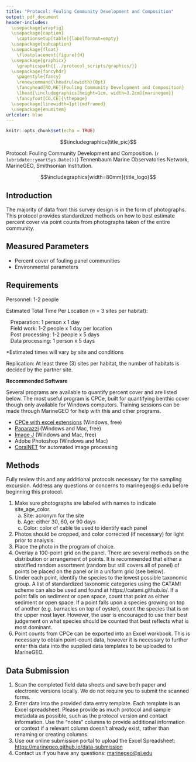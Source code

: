 ```yaml
---
title: "Protocol: Fouling Community Development and Composition"
output: pdf_document
header-includes: 
  \usepackage{wrapfig}
  \usepackage{caption}
    \captionsetup[table]{labelformat=empty}
  \usepackage{subcaption}
  \usepackage{float}
    \floatplacement{figure}{H}
  \usepackage{graphicx}
    \graphicspath{{../protocol_scripts/graphics/}}
  \usepackage{fancyhdr}
    \pagestyle{fancy}
    \renewcommand{\headrulewidth}{0pt}
    \fancyhead[RO,RE]{Fouling Community Development and Composition}
    \lhead{\includegraphics[height=1cm, width=3.2cm]{marinegeo}}
    \fancyfoot[CO,CE]{\thepage}
  \usepackage[linewidth=1pt]{mdframed}
  \usepackage{enumitem}
urlcolor: blue
---
```


```r
knitr::opts_chunk$set(echo = TRUE)
```

\noindent\rule{\textwidth}{0.4pt}

$$\includegraphics{title_pic}$$

\underline{How to cite this work:} Protocol: Fouling Community Development and Composition. (`r lubridate::year(Sys.Date())`) Tennenbaum Marine Observatories Network, MarineGEO, Smithsonian Institution.

\vspace{\baselineskip}

$$\includegraphics[width=80mm]{title_logo}$$

\thispagestyle{empty}
\clearpage
\pagenumbering{arabic}

\noindent\rule{\textwidth}{0.4pt} 

## Introduction

The majority of data from this survey design is in the form of photographs.  This protocol provides standardized methods on how to best estimate percent cover via point counts from photographs taken of the entire community.
	
\noindent\rule{\textwidth}{0.4pt}

## Measured Parameters

- Percent cover of fouling panel communities
- Environmental parameters

\noindent\rule{\textwidth}{0.4pt}

## Requirements

Personnel: 1-2 people  

Estimated Total Time Per Location (*n* = 3 sites per habitat):  

|    Preparation: 1 person x 1 day
|    Field work: 1-2 people x 1 day per location
|    Post processing: 1-2 people x 5 days
|    Data processing: 1 person x 5 days

*Estimated times will vary by site and conditions

Replication: At least three (3) sites per habitat, the number of habitats is decided by the partner site.

**Recommended Software**

Several programs are available to quantify percent cover and are listed below. The most useful program is CPCe, built for quantifying benthic cover though only available for Windows computers.  Training sessions can be made through MarineGEO for help with this and other programs. 

-	[CPCe with excel extensions](https://cnso.nova.edu/cpce/index.html) (Windows, free)
-	[Paparazzi](https://www.sciencedirect.com/science/article/pii/S2352711017300067?via%3Dihub) (Windows and Mac, free)
-	[Image J](https://imagej.nih.gov/ij/) (Windows and Mac, free)
-	Adobe Photoshop (Windows and Mac)
-	[CoralNET](https://coralnet.ucsd.edu) for automated image processing 

\underline{Fieldwork:}

\renewcommand{\labelitemi}{$\square$}
\setlength{\parskip}{0.1em}
\begin{itemize}
  \item Camera
  \item Equipment for environmental measurements
\end{itemize}
\vspace{\baselineskip}
\noindent\rule{\textwidth}{0.4pt}

## Methods

Fully review this and any additional protocols necessary for the sampling excursion. Address any questions or concerns to marinegeo@si.edu before beginning this protocol.
\vspace{\baselineskip}

\begin{figure}[htp]
\caption{Estimating Percent Cover}
\label{fig:image2}

\begin{subfigure}{0.5\textwidth}
\includegraphics[width=0.9\linewidth, height=5cm]{stratified_random_overlay}
\caption{Stratified Random Overlay}
\label{fig:subim1}
\end{subfigure}
\begin{subfigure}{0.5\textwidth}
\includegraphics[width=0.9\linewidth, height=5cm]{uniform_grid_overlay}
\caption{Uniform Grid Overlay}
\label{fig:subim2}
\end{subfigure}

\end{figure}

1. Make sure photographs are labeled with names to indicate site_age_color.
    a. Site: acronym for the site 
    b. Age: either 30, 60, or 90 days 
    c. Color: color of cable tie used to identify each panel 
2. Photos should be cropped, and color corrected (if necessary) for light prior to analysis.
3. Place the photo in the program of choice.
4. Overlay a 100-point grid on the panel.  There are several methods on the distribution or arrangement of points.  It is recommended that either a stratified random assortment (random but still covers all of panel) of points be placed on the panel or in a uniform grid (see below).
5. Under each point, identify the species to the lowest possible taxonomic group.  A list of standardized taxonomic categories using the CATAMI scheme can also be used and found at https://catami.github.io/. If a point falls on sediment or open space, count that point as either sediment or open space.  If a point falls upon a species growing on top of another (e.g. barnacles on top of oyster), count the species that is on the upper most layer.  However, the user is encouraged to use their best judgement on what species should be counted that best reflects what is most dominant.
6.  Point counts from CPCe can be exported into an Excel workbook.  This is necessary to obtain point-count data, however it is necessary to further enter this data into the supplied data templates to be uploaded to MarineGEO.   

\noindent\rule{\textwidth}{0.4pt}

## Data Submission

1. Scan the completed field data sheets and save both paper and electronic versions locally. We do not require you to submit the scanned forms.
2. Enter data into the provided data entry template. Each template is an Excel spreadsheet. Please provide as much protocol and sample metadata as possible, such as the protocol version and contact information. Use the “notes” columns to provide additional information or context if a relevant column doesn’t already exist, rather than renaming or creating columns.
3. Use our online submission portal to upload the Excel Spreadsheet: [https://marinegeo.github.io/data-submission](https://marinegeo.github.io/data-submission)
4. Contact us if you have any questions: [marinegeo@si.edu](mailto:marinegeo@si.edu)
